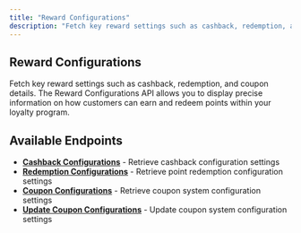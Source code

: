 ```yaml
---
title: "Reward Configurations"
description: "Fetch key reward settings such as cashback, redemption, and coupon details."
---
```


## Reward Configurations

Fetch key reward settings such as cashback, redemption, and coupon details. The Reward Configurations API allows you to display precise information on how customers can earn and redeem points within your loyalty program.

## Available Endpoints

- **[Cashback Configurations](/api-reference/configurations/reward-configurations/cashback-configurations)** - Retrieve cashback configuration settings
- **[Redemption Configurations](/api-reference/configurations/reward-configurations/redemption-configurations)** - Retrieve point redemption configuration settings
- **[Coupon Configurations](/api-reference/configurations/reward-configurations/coupon-configurations)** - Retrieve coupon system configuration settings
- **[Update Coupon Configurations](/api-reference/configurations/reward-configurations/update-coupon-configurations)** - Update coupon system configuration settings
